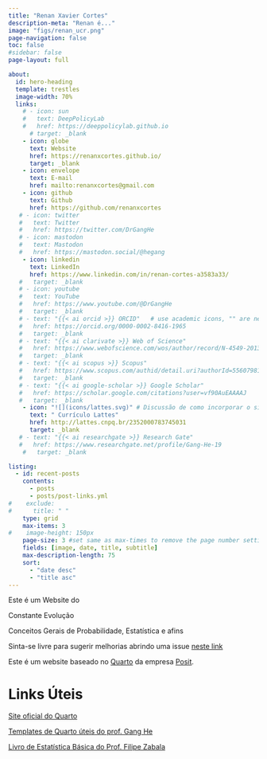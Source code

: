 ```yaml
---
title: "Renan Xavier Cortes"
description-meta: "Renan é..."
image: "figs/renan_ucr.png"
page-navigation: false
toc: false
#sidebar: false
page-layout: full

about:
  id: hero-heading
  template: trestles
  image-width: 70%
  links:
    # - icon: sun
    #   text: DeepPolicyLab
    #   href: https://deeppolicylab.github.io
      # target: _blank
    - icon: globe
      text: Website
      href: https://renanxcortes.github.io/
      target: _blank
    - icon: envelope
      text: E-mail
      href: mailto:renanxcortes@gmail.com
    - icon: github
      text: Github
      href: https://github.com/renanxcortes
   # - icon: twitter
   #   text: Twitter
   #   href: https://twitter.com/DrGangHe
   # - icon: mastodon
   #   text: Mastodon
   #   href: https://mastodon.social/@hegang
    - icon: linkedin
      text: LinkedIn
      href: https://www.linkedin.com/in/renan-cortes-a3583a33/
   #   target: _blank
   # - icon: youtube
   #   text: YouTube
   #   href: https://www.youtube.com/@DrGangHe
   #   target: _blank
   # - text: "{{< ai orcid >}} ORCID"   # use academic icons, "" are needed
   #   href: https://orcid.org/0000-0002-8416-1965
   #   target: _blank
   # - text: "{{< ai clarivate >}} Web of Science"
   #   href: https://www.webofscience.com/wos/author/record/N-4549-2013
   #   target: _blank
   # - text: "{{< ai scopus >}} Scopus"
   #   href: https://www.scopus.com/authid/detail.uri?authorId=55607981900
   #   target: _blank
   # - text: "{{< ai google-scholar >}} Google Scholar"
   #   href: https://scholar.google.com/citations?user=vf90AuEAAAAJ
   #   target: _blank
    - icon: "![](icons/lattes.svg)" # Discussão de como incorporar o símbolo do lattes como ícone: https://github.com/simple-icons/simple-icons/issues/13127
      text: " Currículo Lattes"
      href: http://lattes.cnpq.br/2352000783745031
      target: _blank
   # - text: "{{< ai researchgate >}} Research Gate"
   #   href: https://www.researchgate.net/profile/Gang-He-19
    #   target: _blank

listing:
  - id: recent-posts
    contents: 
      - posts
      - posts/post-links.yml
#    exclude:
#      title: " "
    type: grid
    max-items: 3
#    image-height: 150px
    page-size: 3 #set same as max-times to remove the page number setting
    fields: [image, date, title, subtitle]
    max-description-length: 75
    sort: 
      - "date desc"
      - "title asc"
---
```



:::{#hero-heading}

Este é um Website do

Constante Evolução

Conceitos Gerais de Probabilidade, Estatística e afins

Sinta-se livre para sugerir melhorias abrindo uma issue [neste link](https://github.com/renanxcortes/teaching/issues)

Este é um website baseado no [Quarto](https://quarto.org/docs/websites) da empresa [Posit](https://posit.co/).

# Links Úteis

[Site oficial do Quarto](https://quarto.org/docs/websites)

[Templates de Quarto úteis do prof. Gang He](https://drganghe.github.io/quarto-academic-site-examples.html)

[Livro de Estatística Básica do Prof. Filipe Zabala](https://filipezabala.com/enrs/)

:::





<!-- [Site do prof. André Zibetti](https://www.inf.ufsc.br/~andre.zibetti/probabilidade/index.html) -->

<!--

# Considerações de Desenvolvimento do Site

O código para geração deste site por ser acessado [neste link](https://github.com/renanxcortes/teaching).

Para rodar códigos em Python, é necessário instalar as bibliotecas usando o reticulate. Especificamente, o Quarto cria um ambiente virtual temporário chamado `r-reticulate`. Ou seja, [as bibliotecas usadas durante a geração do site serão as bibliotecas instaladas neste ambiente](https://stackoverflow.com/questions/76745347/how-to-make-quarto-use-the-same-python-environment-that-was-specified-in-rstudio).

Exemplo de instalação de biblioteca do Python usando o `reticulate`:

```         
reticulate::py_install("matplotlib")
reticulate::py_install("scipy")
```

Além disso, cuidado com o gerenciamento das engines no momento de compilar o website. Segundo a documentação do Quarto, é importante sabermos as diferentes distinções de engine e suas coexistências conforme a seguir:

**Engine Conflicts:**

-   **Knitr vs. Jupyter:** *If you explicitly set the `engine` to `jupyter` in your YAML, R code chunks will not be executed, and only Python (or the kernel's language) will run. For mixed R and Python, `engine: knitr` is typically used, relying on `reticulate` for Python execution.*

-->
